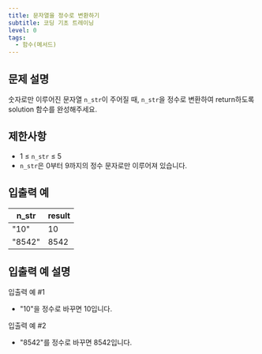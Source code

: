 ```yaml
---
title: 문자열을 정수로 변환하기
subtitle: 코딩 기초 트레이닝
level: 0
tags:
  - 함수(메서드)
---
```


## 문제 설명

숫자로만 이루어진 문자열 `n_str`이 주어질 때, `n_str`을 정수로 변환하여 return하도록 solution 함수를 완성해주세요.

## 제한사항

- 1 ≤ `n_str` ≤ 5
- `n_str`은 0부터 9까지의 정수 문자로만 이루어져 있습니다.

## 입출력 예

| n_str  | result |
| ------ | ------ |
| "10"   | 10     |
| "8542" | 8542   |

## 입출력 예 설명

입출력 예 #1

- "10"을 정수로 바꾸면 10입니다.

입출력 예 #2

- "8542"를 정수로 바꾸면 8542입니다.
